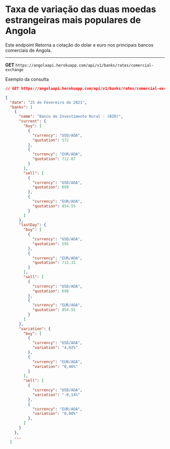 # Taxa de variação das duas moedas estrangeiras mais populares de Angola

Este endpoint Retorna a cotação do dolar e euro nos principais bancos comerciais de Angola.

---

**GET** `https://angolaapi.herokuapp.com/api/v1/banks/rates/comercial-exchange`

Exemplo da consulta

```json
// GET https://angolaapi.herokuapp.com/api/v1/banks/rates/comercial-exchange

{
  "date": "25 de Fevereiro de 2021",
  "banks": [
    {
      "name": "Banco de Investimento Rural - (BIR)",
      "current": {
        "buy": [
          {
            "currency": "USD/AOA",
            "quotation": 572
          },
          {
            "currency": "EUR/AOA",
            "quotation": 712.07
          }
        ],
        "sell": [
          {
            "currency": "USD/AOA",
            "quotation": 699
          },
          {
            "currency": "EUR/AOA",
            "quotation": 854.55
          }
        ]
      },
      "lastDay": {
        "buy": [
          {
            "currency": "USD/AOA",
            "quotation": 595
          },
          {
            "currency": "EUR/AOA",
            "quotation": 715.31
          }
        ],
        "sell": [
          {
            "currency": "USD/AOA",
            "quotation": 698
          },
          {
            "currency": "EUR/AOA",
            "quotation": 854.55
          }
        ]
      },
      "variation": {
        "buy": [
          {
            "currency": "USD/AOA",
            "variation": "4,02%"
          },
          {
            "currency": "EUR/AOA",
            "variation": "0,46%"
          }
        ],
        "sell": [
          {
            "currency": "USD/AOA",
            "variation": "-0,14%"
          },
          {
            "currency": "EUR/AOA",
            "variation": "0,00%"
          },
        ]
      }
    },
    ...
  ]
    
```